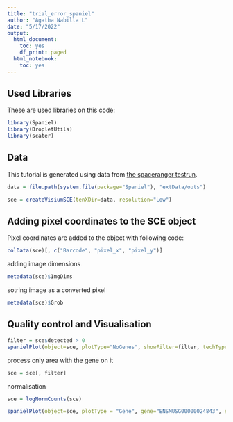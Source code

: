 ```yaml
---
title: "trial_error_spaniel"
author: "Agatha Nabilla L"
date: "5/17/2022"
output:
  html_document:
    toc: yes
    df_print: paged
  html_notebook:
    toc: yes
---
```


## Used Libraries 
These are used libraries on this code:
```r
library(Spaniel)
library(DropletUtils)
library(scater)
```


## Data 

This tutorial is generated using data from [the spaceranger testrun](https://support.10xgenomics.com/spatial-gene-expression/software/pipelines/latest/tutorials/setup-spaceranger).

```r

data = file.path(system.file(package="Spaniel"), "extData/outs")

sce = createVisiumSCE(tenXDir=data, resolution="Low")

```

## Adding pixel coordinates to the SCE object

Pixel coordinates are added to the object with following code:
```r

colData(sce)[, c("Barcode", "pixel_x", "pixel_y")]
```

adding image dimensions

```r

metadata(sce)$ImgDims
```

sotring image as a converted pixel

```r

metadata(sce)$Grob
```

## Quality control and Visualisation

```r
filter = sce$detected > 0 
spanielPlot(object=sce, plotType="NoGenes", showFilter=filter, techType="Visium", ptSizeMax=2)
```

process only area with the gene on it 

```r
sce = sce[, filter]
```

normalisation 

```r
sce = logNormCounts(sce)

spanielPlot(object=sce, plotType = "Gene", gene="ENSMUSG00000024843", showFilter = NULL, techType = "Visium", ptSizeMax = 2)
```